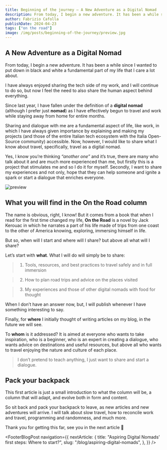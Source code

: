 ```yaml
---
title: Beginning of the journey — A New Adventure as a Digital Nomad
description: From today, I begin a new adventure. It has been a while since I wanted to put down in black and white a fundamental part of my life…
author: Fabrizio Cafolla
publishDate: 2024-04-23
tags: ["on the road"]
image: /img/posts/beginning-of-the-journey/preview.jpg
---
```



## A New Adventure as a Digital Nomad

From today, I begin a new adventure. It has been a while since I wanted to put down in black and white a fundamental part of my life that I care a lot about.

I have always enjoyed sharing the tech side of my work, and I will continue to do so, but now I feel the need to also share the human aspect behind everything.

Since last year, I have fallen under the definition of a **digital nomad** (although I prefer just **nomad**) as I have effectively begun to travel and work while staying away from home for entire months.

Sharing and dialogue with me are a fundamental aspect of life, like work, in which I have always given importance by explaining and making my projects (and those of the entire Italian tech ecosystem with the Italia Open-Source community) accessible. Now, however, I would like to share what I know about travel, specifically, travel as a digital nomad.

Yes, I know you’re thinking _“another one”_ and it’s true, there are many who talk about it and are much more experienced than me, but firstly this is a project that stimulates me and so I do it for myself. Secondly, I want to share my experiences and not only, hope that they can help someone and ignite a spark or start a dialogue that enriches everyone.

![preview](/img/posts/beginning-of-the-journey/preview.jpg)

## What you will find in the On the Road column

The name is obvious, right, I know! But it comes from a book that when I read for the first time changed my life, **On the Road** is a novel by Jack Kerouac in which he narrates a part of his life made of trips from one coast to the other of America knowing, exploring, immersing himself in life.

But so, when will I start and where will I share? but above all what will I share?

Let’s start with **what**. What I will do will simply be to share:

> 1. Tools, resources, and best practices to travel safely and in full immersion

> 2. How to plan road trips and advice on the places visited

> 3. My experiences and those of other digital nomads with food for thought

When I don’t have an answer now, but, I will publish whenever I have something interesting to say.

Finally, for **where** I initially thought of writing articles on my blog, in the future we will see.

To **whom** is it addressed? It is aimed at everyone who wants to take inspiration, who is a beginner, who is an expert in creating a dialogue, who wants advice on destinations and useful resources, but above all who wants to travel enjoying the nature and culture of each place.

> I don’t pretend to teach anything, I just want to share and start a dialogue.

## Pack your backpack

This first article is just a small introduction to what the column will be, a column that will adapt, and evolve both in form and content.

So sit back and pack your backpack to leave, as new articles and new adventures will arrive. I will talk about slow travel, how to reconcile work and travel, programming and randomness, and much more.

Thank you for getting this far, see you in the next article 💚

<FooterBlogPost
  navigation={{
    nextArticle: {
      title: "Aspiring Digital Nomads’ first steps: Where to start?",
      slug: "/blog/aspiring-digital-nomads",
    },
  }}
/>
